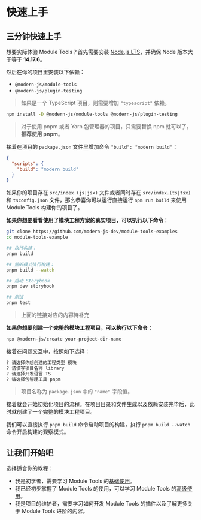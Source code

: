 # 快速上手

## 三分钟快速上手

想要实际体验 Module Tools？首先需要安装 [Node.js LTS](https://github.com/nodejs/Release)，并确保 Node 版本大于等于 **14.17.6**。

然后在你的项目里安装以下依赖：

- `@modern-js/module-tools`
- `@modern-js/plugin-testing`

> 如果是一个 TypeScript 项目，则需要增加 `"typescript"` 依赖。

```bash
npm install -D @modern-js/module-tools @modern-js/plugin-testing
```

> 对于使用 pnpm 或者 Yarn 包管理器的项目，只需要替换 npm 就可以了。**推荐使用 pnpm**。

接着在项目的 `package.json` 文件里增加命令 `"build": "modern build"`：

```json
{
  "scripts": {
    "build": "modern build"
  }
}
```

如果你的项目存在 `src/index.(js|jsx)` 文件或者同时存在 `src/index.(ts|tsx)` 和 `tsconfig.json` 文件，那么恭喜你可以运行直接运行 `npm run build` 来使用 Module Tools 构建你的项目了。

**如果你想要看看使用了模块工程方案的真实项目，可以执行以下命令**：

```bash
git clone https://github.com/modern-js-dev/module-tools-examples
cd module-tools-example

## 执行构建：
pnpm build

## 监听模式执行构建：
pnpm build --watch

## 启动 Storybook
pnpm dev storybook

## 测试
pnpm test
```

> 上面的链接对应的内容待补充

**如果你想要创建一个完整的模块工程项目，可以执行以下命令：**

```bash
npx @modern-js/create your-project-dir-name
```

接着在问题交互中，按照如下选择：

```bash
? 请选择你想创建的工程类型 模块
? 请填写项目名称 library
? 请选择开发语言 TS
? 请选择包管理工具 pnpm
```

> 项目名称为 `package.json` 中的 `"name"` 字段值。

接着就会开始初始化项目的流程。在项目目录和文件生成以及依赖安装完毕后，此时就创建了一个完整的模块工程项目。

我们可以直接执行 `pnpm build` 命令启动项目的构建，执行 `pnpm build --watch` 命令开启构建的观察模式。

## 让我们开始吧

选择适合你的教程：

- 我是初学者，需要学习 Module Tools 的[基础使用](/guide/basic/before-getting-started)。
- 我已经初步掌握了 Module Tools 的使用，可以学习 Module Tools 的[高级使用](/guide/basic/before-getting-started)。
- 我是项目的维护者，需要学习如何开发 Module Tools 的插件以及了解更多关于 Module Tools 进阶的内容。
